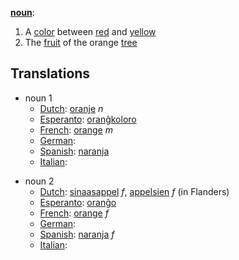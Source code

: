 '''[[noun]]''':

#A [[color]] between [[red]] and [[yellow]]
#The [[fruit]] of the orange [[tree]]

==Translations==
*noun 1
**[[Dutch]]: [[oranje]] ''n''
**[[Esperanto]]: [[oranĝkoloro]]
**[[French]]: [[orange]] ''m''
**[[German]]: [[]]
**[[Spanish]]: [[naranja]]
**[[Italian]]: [[]]


*noun 2
**[[Dutch]]: [[sinaasappel]] ''f'', [[appelsien]] ''f'' (in Flanders)
**[[Esperanto]]: [[oranĝo]]
**[[French]]: [[orange]] ''f''
**[[German]]: [[]]
**[[Spanish]]: [[naranja]] ''f''
**[[Italian]]: [[]]